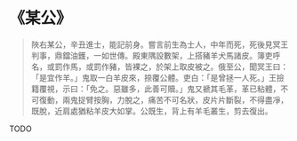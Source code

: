 # 《某公》

> 陜右某公，辛丑進士，能記前身。嘗言前生為士人，中年而死，死後見冥王判事，鼎鐺油鑊，一如世傳。殿東隅設數架，上搭豬羊犬馬諸皮。簿吏呼名，或罰作馬，或罰作豬，皆裸之，於架上取皮被之。俄至公，聞冥王曰：「是宜作羊。」鬼取一白羊皮來，捺覆公體。吏白：「是曾拯一人死。」王撿籍覆視，示曰：「免之。惡雖多，此善可贖。」鬼又褫其毛革，革已粘體，不可復動，兩鬼捉臂按胸，力脫之，痛苦不可名狀，皮片片斷裂，不得盡凈，既脫，近肩處猶粘羊皮大如掌。公既生，背上有羊毛叢生，剪去復出。

TODO
